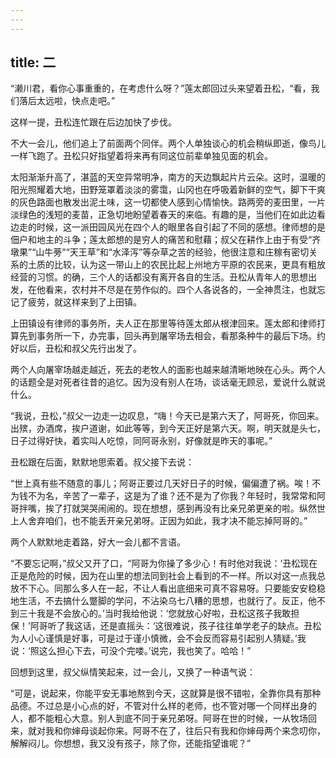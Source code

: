 ```yaml
---
---
---
```

title: 二
---




“濑川君，看你心事重重的，在考虑什么呀？”莲太郎回过头来望着丑松，“看，我们落后太远啦，快点走吧。”

这样一提，丑松连忙跟在后边加快了步伐。

不大一会儿，他们追上了前面两个同伴。两个人单独谈心的机会稍纵即逝，像鸟儿一样飞跑了。丑松只好指望着将来再有同这位前辈单独见面的机会。

太阳渐渐升高了，湛蓝的天空异常明净，南方的天边飘起片片云朵。这时，温暖的阳光照耀着大地，田野笼罩着淡淡的雾霭，山冈也在呼吸着新鲜的空气，脚下干爽的灰色路面也散发出泥土味，这一切都使人感到心情愉快。路两旁的麦田里，一片淡绿色的浅短的麦苗，正急切地盼望着春天的来临。有趣的是，当他们在如此边看边走的时候，这一派田园风光在四个人的眼里各自引起了不同的感想。律师想的是佃户和地主的斗争；莲太郎想的是穷人的痛苦和慰藉；叔父在耕作上由于有受“齐墩果”“山牛蒡”“天王草”和“水泽泻”等杂草之苦的经验，他很注意和庄稼有密切关系的土质的比较，认为这一带山上的农民比起上州地方平原的农民来，更具有粗放经营的习惯。的确，三个人的话都没有离开各自的生活。丑松从青年人的思想出发，在他看来，农村并不尽是在劳作似的。四个人各说各的，一全神贯注，也就忘记了疲劳，就这样来到了上田镇。

上田镇设有律师的事务所，夫人正在那里等待莲太郎从根津回来。莲太郎和律师打算先到事务所一下，办完事，回头再到屠宰场去相会，看那条种牛的最后下场。约好以后，丑松和叔父先行出发了。

两个人向屠宰场越走越近，死去的老牧人的面影也越来越清晰地映在心头。两个人的话题全是对死者往昔的追忆。因为没有别人在场，谈话毫无顾忌，爱说什么就说什么。

“我说，丑松，”叔父一边走一边叹息，“嗨！今天已是第六天了，阿哥死，你回来。出殡，办酒席，挨户道谢，如此等等，到今天正好是第六天。啊，明天就是头七，日子过得好快，着实叫人吃惊，同阿哥永别，好像就是昨天的事呢。”

丑松跟在后面，默默地思索着。叔父接下去说：

“世上真有些不随意的事儿；阿哥正要过几天好日子的时候，偏偏遭了祸。唉！不为钱不为名，辛苦了一辈子，这是为了谁？还不是为了你我？年轻时，我常常和阿哥拌嘴，挨了打就哭哭闹闹的。现在想想，感到再没有比亲兄弟更亲的啦。纵然世上人舍弃咱们，也不能丢开亲兄弟呀。正因为如此，我才决不能忘掉阿哥的。”

两个人默默地走着路，好大一会儿都不言语。

“不要忘记啊，”叔父又开了口，“阿哥为你操了多少心！有时他对我说：‘丑松现在正是危险的时候，因为在山里的想法同到社会上看到的不一样。所以对这一点我总放不下心。同那么多人在一起，不让人看出底细来可真不容易呀。只要能安安稳稳地生活，不去搞什么蹩脚的学问，不沾染乌七八糟的思想，也就行了。反正，他不到三十我是不会放心的。’当时我给他说：‘您就放心好啦，丑松这孩子我敢担保！’阿哥听了我这话，还是直摇头：‘这很难说，孩子往往单学老子的缺点。丑松为人小心谨慎是好事，可是过于谨小慎微，会不会反而容易引起别人猜疑。’我说：‘照这么担心下去，可没个完喽。’说完，我也笑了。哈哈！”

回想到这里，叔父纵情笑起来，过一会儿，又换了一种语气说：

“可是，说起来，你能平安无事地熬到今天，这就算是很不错啦，全靠你具有那种品德。不过总是小心点的好，不管对什么样的老师，也不管对哪一个同样出身的人，都不能粗心大意。别人到底不同于亲兄弟呀。阿哥在世的时候，一从牧场回来，就对我和你婶母谈起你来。阿哥不在了，往后只有我和你婶母两个来念叨你，解解闷儿。你想想，我又没有孩子，除了你，还能指望谁呢？”